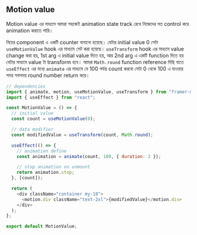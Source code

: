 ## Motion value

Motion value এর মাধ্যমে আমরা সহজেই animation state track রেখে নিজেদের মত control করে animation করাতে পারি।


নিচের component এ একটি counter বানানো হয়েছে। যেটার initial value 0 সেটা `useMotionValue` hook এর মাধ্যমে সেট করা হয়েছে। `useTransform` hook এর মাধ্যমে value change করা হয়, 1st arg এ initial value দিতে হয়, আর 2nd arg এ একটি function দিতে হয় যেটার মাধ্যমে value টা transform হবে। আমরা `Math.round` function reference দিছি যাতে `useEffect` এর মধ্যে `animate` এর মাধ্যমে যে 100 পর্যন্ত count করবো সেটা 0 থেকে 100 এ যাওয়ার সময় সবসময় round number return করে। 


```js copy showLineNumbers {}
// dependencies
import { animate, motion, useMotionValue, useTransform } from "framer-motion";
import { useEffect } from "react";

const MotionValue = () => {
  // initial value
  const count = useMotionValue(0);

  // data modifier
  const modifiedValue = useTransform(count, Math.round);

  useEffect(() => {
    // animation define
    const animation = animate(count, 100, { duration: 2 });

    // stop animation on unmount
    return animation.stop;
  }, [count]);

  return (
    <div className="container my-10">
      <motion.div className="text-2xl">{modifiedValue}</motion.div>
    </div>
  );
};

export default MotionValue;
```
